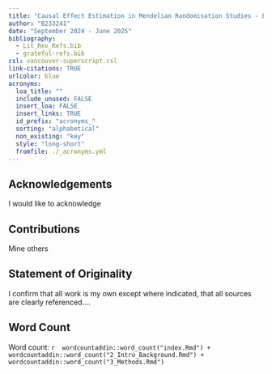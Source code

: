 ```yaml
---
title: "Causal Effect Estimation in Mendelian Randomisation Studies - Evaluating a Novel Bayesian Approach To Genetic Pleiotropy Versus Established Weighted Median Methodology"
author: "B233241"
date: "September 2024 - June 2025"
bibliography: 
  - Lit_Rev_Refs.bib
  - grateful-refs.bib
csl: vancouver-superscript.csl
link-citations: TRUE
urlcolor: blue
acronyms:
  loa_title: ""
  include_unused: FALSE
  insert_loa: FALSE
  insert_links: TRUE
  id_prefix: "acronyms_"
  sorting: "alphabetical"
  non_existing: "key"
  style: "long-short"
  fromfile: ./_acronyms.yml
---
```


\newpage

## Acknowledgements {-}

I would like to acknowledge


## Contributions {-}

Mine others

## Statement of Originality {-}

I confirm that all work is my own except where indicated, that all sources are clearly referenced....


## Word Count {-}

Word count: 
`r 
wordcountaddin::word_count("index.Rmd") +
wordcountaddin::word_count("2_Intro_Background.Rmd") + 
wordcountaddin::word_count("3_Methods.Rmd") `
<!-- + wordcountaddin::word_count("9_Appendices.Rmd")  -->

\newpage